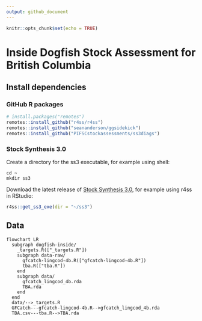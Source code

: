 ```yaml
---
output: github_document
---
```


```r
knitr::opts_chunk$set(echo = TRUE)
```

<!-- README.md is generated from README.Rmd. Please edit that file -->

# Inside Dogfish Stock Assessment for British Columbia

## Install dependencies

### GitHub R packages

```r
# install.packages("remotes")
remotes::install_github("r4ss/r4ss")
remotes::install_github("seananderson/ggsidekick")
remotes::install_github("PIFSCstockassessments/ss3diags")
```

### Stock Synthesis 3.0

Create a directory for the ss3 executable, for example using shell:

```shell
cd ~
mkdir ss3
```

Download the latest release of [Stock Synthesis 3.0](https://github.com/nmfs-ost/ss3-source-code?tab=readme-ov-file), for example using r4ss in RStudio:

```r
r4ss::get_ss3_exe(dir = "~/ss3")
```

## Data

```mermaid
flowchart LR
  subgraph dogfish-inside/
    _targets.R(["_targets.R"])
    subgraph data-raw/
      gfcatch-lingcod-4b.R(["gfcatch-lingcod-4b.R"])
      tba.R(["tba.R"])
    end
    subgraph data/
      gfcatch_lingcod_4b.rda
      TBA.rda
    end
  end
  data/-->_targets.R
  GFCatch---gfcatch-lingcod-4b.R-->gfcatch_lingcod_4b.rda
  TBA.csv---tba.R-->TBA.rda

```
